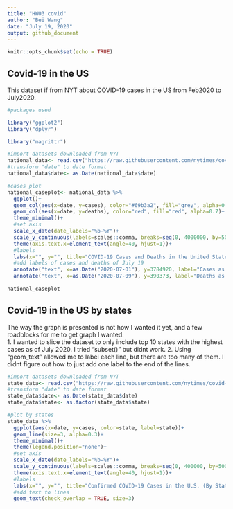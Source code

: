 ```yaml
---
title: "HW03 covid"
author: "Bei Wang"
date: "July 19, 2020"
output: github_document
---
```


```r
knitr::opts_chunk$set(echo = TRUE)
```

## Covid-19 in the US 
This dataset if from NYT about COVID-19 cases in the US from Feb2020 to July2020.

```r
#packages used 

library("ggplot2")
library("dplyr")

library("magrittr")

```

```r
#import datasets downloaded from NYT
national_data<- read.csv("https://raw.githubusercontent.com/nytimes/covid-19-data/master/us.csv", header=TRUE)
#transform "date" to date format
national_data$date<- as.Date(national_data$date)

#cases plot
national_caseplot<- national_data %>% 
  ggplot()+
  geom_col(aes(x=date, y=cases), color="#69b3a2", fill="grey", alpha=0.7)+
  geom_col(aes(x=date, y=deaths), color="red", fill="red", alpha=0.7)+
  theme_minimal()+
  #set axis
  scale_x_date(date_labels="%b-%Y")+
  scale_y_continuous(labels=scales::comma, breaks=seq(0, 4000000, by=500000))+
  theme(axis.text.x=element_text(angle=40, hjust=1))+
  #labels 
  labs(x="", y="", title="COVID-19 Cases and Deaths in the United States", caption="Data from NYT \n Plot by @beiwang", subtitle="Number of Cases, Feb 2020-July 2020")+
  #add labels of cases and deaths of July 19
  annotate("text", x=as.Date("2020-07-01"), y=3784920, label="Cases as of July 19, \n3,784,920", size=3)+
  annotate("text", x=as.Date("2020-07-09"), y=390373, label="Deaths as of July 19, \n140,373", size=3)
  
national_caseplot
```
## Covid-19 in the US by states

The way the graph is presented is not how I wanted it yet, and a few roadblocks for me to get graph I wanted:  
1. I wanted to slice the dataset to only include top 10 states with the highest cases as of July 2020. I tried "subset()" but didnt work. 
2. Using "geom_text" allowed me to label each line, but there are too many of them. I didnt figure out how to just add one label to the end of the lines. 
```r

#import datasets downloaded from NYT
state_data<- read.csv("https://raw.githubusercontent.com/nytimes/covid-19-data/master/us-states.csv", header=TRUE)
#transform "date" to date format
state_data$date<- as.Date(state_data$date)
state_data$state<- as.factor(state_data$state)

#plot by states
state_data %>% 
  ggplot(aes(x=date, y=cases, color=state, label=state))+
  geom_line(size=3, alpha=0.3)+
  theme_minimal()+
  theme(legend.position="none")+
  #set axis
  scale_x_date(date_labels="%b-%Y")+
  scale_y_continuous(labels=scales::comma, breaks=seq(0, 400000, by=50000))+
  theme(axis.text.x=element_text(angle=40, hjust=1))+
  #labels
  labs(x="", y="", title="Confirmed COVID-19 Cases in the U.S. (By State)", caption="Data from NYT \n Plot by @beiwang", subtitle="Feb 2020-July 2020")+
  #add text to lines
  geom_text(check_overlap = TRUE, size=3)
  
  
```
